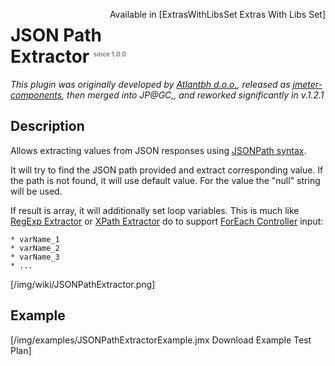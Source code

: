 <div style="float: right" class="plugins_set extraslibs_set">Available in [ExtrasWithLibsSet Extras With Libs Set]</div>
= JSON Path Extractor <sup><font color=gray size="1">since 1.0.0</font></sup>=

<i>This plugin was originally developed by [http://www.atlantbh.com/ Atlantbh d.o.o.], 
released as [https://github.com/ATLANTBH/jmeter-components jmeter-components], 
then merged into JP@GC,, and reworked significantly in v.1.2.1</i>

== Description ==

Allows extracting values from JSON responses using [http://goessner.net/articles/JsonPath/index.html#e2 JSONPath syntax].

It will try to find the JSON path provided and extract corresponding value. If the path is not found, it will use default value. For the {{{null}}} value the "null" string will be used.

If result is array, it will additionally set loop variables. This is much like [http://jmeter.apache.org/usermanual/component_reference.html#Regular_Expression_Extractor RegExp Extractor] or [http://jmeter.apache.org/usermanual/component_reference.html#XPath_Extractor XPath Extractor] do to support [http://jmeter.apache.org/usermanual/component_reference.html#ForEach_Controller ForEach Controller] input:
 * varName_1
 * varName_2
 * varName_3
 * ...

[/img/wiki/JSONPathExtractor.png]


== Example ==

[/img/examples/JSONPathExtractorExample.jmx Download Example Test Plan]